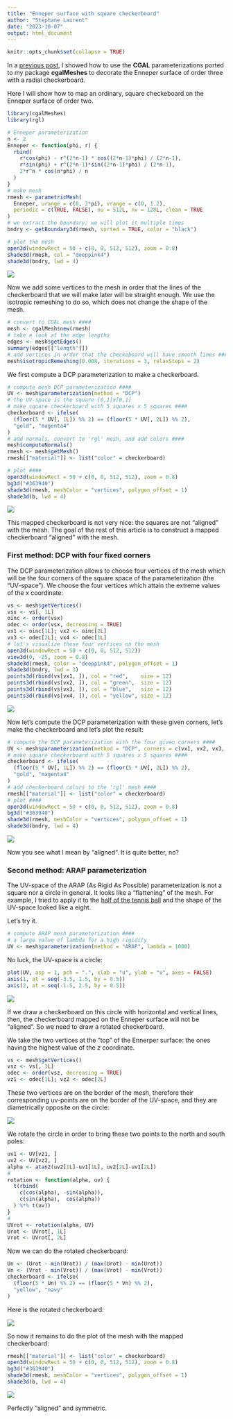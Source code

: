 ```yaml
---
title: "Enneper surface with square checkerboard"
author: "Stéphane Laurent"
date: "2023-10-07"
output: html_document
---
```


```r
knitr::opts_chunk$set(collapse = TRUE)
```

In a 
[previous post](https://laustep.github.io/stlahblog/posts/Enneper-checkerboard.html), 
I showed how to use the **CGAL** parameterizations ported to my package 
**cgalMeshes** to decorate the Enneper surface of order three with a radial 
checkerboard.

Here I will show how to map an ordinary, square checkeboard on the Enneper 
surface of order two.

```r
library(cgalMeshes)
library(rgl)

# Enneper parameterization
n <- 2
Enneper <- function(phi, r) {
  rbind(
    r*cos(phi) - r^(2*n-1) * cos((2*n-1)*phi) / (2*n-1),
    r*sin(phi) + r^(2*n-1)*sin((2*n-1)*phi) / (2*n-1),
    2*r^n * cos(n*phi) / n
  )
}
# make mesh
rmesh <- parametricMesh(
  Enneper, urange = c(0, 2*pi), vrange = c(0, 1.2),
  periodic = c(TRUE, FALSE), nu = 512L, nv = 128L, clean = TRUE
)
# we extract the boundary; we will plot it multiple times
bndry <- getBoundary3d(rmesh, sorted = TRUE, color = "black")
```

```r
# plot the mesh
open3d(windowRect = 50 + c(0, 0, 512, 512), zoom = 0.8)
shade3d(rmesh, col = "deeppink4")
shade3d(bndry, lwd = 4)
```

![](./figures/EnneperOrderTwo.png)

Now we add some vertices to the mesh in order that the lines of the 
checkerboard that we will make later will be straight enough. We use the 
isotropic remeshing to do so, which does not change the shape of the mesh.
```r
# convert to CGAL mesh ####
mesh <- cgalMesh$new(rmesh)
# take a look at the edge lengths
edges <- mesh$getEdges()
summary(edges[["length"]])
# add vertices in order that the checkeboard will have smooth lines ####
mesh$isotropicRemeshing(0.008, iterations = 3, relaxSteps = 2)
```

We first compute a DCP parameterization to make a checkerboard.

```r
# compute mesh DCP parameterization ####
UV <- mesh$parameterization(method = "DCP")
# the UV-space is the square [0,1]x[0,1]
# make square checkerboard with 5 squares x 5 squares ####
checkerboard <- ifelse(
  (floor(5 * UV[, 1L]) %% 2) == (floor(5 * UV[, 2L]) %% 2), 
  "gold", "magenta4"
)
# add normals, convert to 'rgl' mesh, and add colors ####
mesh$computeNormals()
rmesh <- mesh$getMesh()
rmesh[["material"]] <- list("color" = checkerboard)
```

```r
# plot ####
open3d(windowRect = 50 + c(0, 0, 512, 512), zoom = 0.8)
bg3d("#363940")
shade3d(rmesh, meshColor = "vertices", polygon_offset = 1)
shade3d(b, lwd = 4)
```

![](./figures/EnneperCheckerboard_NoCorners.png)

This mapped checkerboard is not very nice: the squares are not "aligned" 
with the mesh. The goal of the rest of this article is to construct a 
mapped checkerboard "aligned" with the mesh.


### First method: DCP with four fixed corners

The DCP parameterization allows to choose four vertices of the mesh which 
will be the four corners of the square space of the parameterization 
(the "UV-space"). 
We choose the four vertices which attain the extreme values of the $x$ 
coordinate:

```r
vs <- mesh$getVertices()
vsx <- vs[, 1L]
oinc <- order(vsx)
odec <- order(vsx, decreasing = TRUE)
vx1 <- oinc[1L]; vx2 <- oinc[2L]
vx3 <- odec[2L]; vx4 <- odec[1L]
# let's visualize these four vertices on the mesh
open3d(windowRect = 50 + c(0, 0, 512, 512))
view3d(0, -25, zoom = 0.8)
shade3d(rmesh, color = "deeppink4", polygon_offset = 1)
shade3d(bndry, lwd = 3)
points3d(rbind(vs[vx1, ]), col = "red",    size = 12)
points3d(rbind(vs[vx2, ]), col = "green",  size = 12)
points3d(rbind(vs[vx3, ]), col = "blue",   size = 12)
points3d(rbind(vs[vx4, ]), col = "yellow", size = 12)
```

![](./figures/Enneper_fourCorners.png)

Now let's compute the DCP parameterization with these given corners, 
let's make the checkerboard and let's plot the result:
```r
# compute the DCP parameterization with the four given corners ####
UV <- mesh$parameterization(method = "DCP", corners = c(vx1, vx2, vx3, vx4))
# make square checkerboard with 5 squares x 5 squares ####
checkerboard <- ifelse(
  (floor(5 * UV[, 1L]) %% 2) == (floor(5 * UV[, 2L]) %% 2), 
  "gold", "magenta4"
)
# add checkerboard colors to the 'rgl' mesh ####
rmesh[["material"]] <- list("color" = checkerboard)
# plot ####
open3d(windowRect = 50 + c(0, 0, 512, 512), zoom = 0.8)
bg3d("#363940")
shade3d(rmesh, meshColor = "vertices", polygon_offset = 1)
shade3d(bndry, lwd = 4)
```

![](./figures/EnneperCheckerboard_FourCorners.gif)

Now you see what I mean by "aligned". It is quite better, no?


### Second method: ARAP parameterization

The UV-space of the ARAP (As Rigid As Possible) parameterization is not 
a square nor a circle in general. It looks like a "flattening" of the mesh.
For example, I tried to apply it to the 
[half of the tennis ball](https://laustep.github.io/stlahblog/posts/TennisBall.html) 
and the shape of the UV-space looked like a eight.

Let's try it. 

```r
# compute ARAP mesh parameterization ####
# a large value of lambda for a high rigidity
UV <- mesh$parameterization(method = "ARAP", lambda = 1000)
```

No luck, the UV-space is a circle:

```r
plot(UV, asp = 1, pch = ".", xlab = "u", ylab = "v", axes = FALSE)
axis(1, at = seq(-3.5, 1.5, by = 0.5))
axis(2, at = seq(-1.5, 2.5, by = 0.5))
```

![](./figures/EnneperARAP_UVspace.png)

If we draw a checkerboard on this circle with horizontal and vertical lines, 
then, the checkerboard mapped on the Enneper surface will not be "aligned". 
So we need to draw a rotated checkerboard.

We take the two vertices at the "top" of the Ennerper surface: the ones 
having the highest value of the $z$ coordinate.

```r
vs <- mesh$getVertices()
vsz <- vs[, 3L]
odec <- order(vsz, decreasing = TRUE)
vz1 <- odec[1L]; vz2 <- odec[2L]
```

These two vertices are on the border of the mesh, therefore their 
corresponding uv-points are on the border of the UV-space, and they are 
diametrically opposite on the circle:

![](./figures/EnneperARAP_UVspaceWithTheTwoExtremeZPoints.png)

We rotate the circle in order to bring these two points to the north and 
south poles:

```r
uv1 <- UV[vz1, ]
uv2 <- UV[vz2, ]
alpha <- atan2(uv2[1L]-uv1[1L], uv2[2L]-uv1[2L])
#
rotation <- function(alpha, uv) {
  t(rbind(
    c(cos(alpha), -sin(alpha)),
    c(sin(alpha),  cos(alpha))
  ) %*% t(uv))
}
#
UVrot <- rotation(alpha, UV)
Urot <- UVrot[, 1L]
Vrot <- UVrot[, 2L]
```

Now we can do the rotated checkerboard:

```r
Un <- (Urot - min(Urot)) / (max(Urot) - min(Urot))
Vn <- (Vrot - min(Vrot)) / (max(Vrot) - min(Vrot))
checkerboard <- ifelse( 
  (floor(5 * Un) %% 2) == (floor(5 * Vn) %% 2), 
  "yellow", "navy"
)
```

Here is the rotated checkerboard:

![](./figures/Enneper_UVcheckerboard_ARAP.png)

So now it remains to do the plot of the mesh with the mapped checkerboard:

```r
rmesh[["material"]] <- list("color" = checkerboard)
open3d(windowRect = 50 + c(0, 0, 512, 512), zoom = 0.8)
bg3d("#363940")
shade3d(rmesh, meshColor = "vertices", polygon_offset = 1)
shade3d(b, lwd = 4)
```

![](./figures/EnneperCheckerboard_ARAP.gif)

Perfectly "aligned" and symmetric.